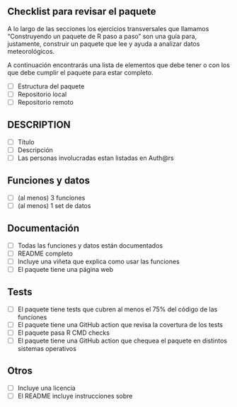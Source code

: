 ## Checklist para revisar el paquete {.appendix}

A lo largo de las secciones los ejercicios transversales que llamamos "Construyendo un paquete de R paso a paso" son una guía para, justamente, construir un paquete que lee y ayuda a analizar datos meteorológicos. 

A continuación encontrarás una lista de elementos que debe tener o con los que debe cumplir el paquete para estar completo. 

- [ ] Estructura del paquete
- [ ] Repositorio local
- [ ] Repositorio remoto

## DESCRIPTION

- [ ] Título
- [ ] Descripción
- [ ] Las personas involucradas estan listadas en Auth@rs

## Funciones y datos

- [ ] (al menos) 3 funciones
- [ ] (al menos) 1 set de datos

## Documentación

- [ ] Todas las funciones y datos están documentados
- [ ] README completo
- [ ] Incluye una viñeta que explica como usar las funciones
- [ ] El paquete tiene una página web

## Tests

- [ ] El paquete tiene tests que cubren al menos el 75% del código de las funciones
- [ ] El paquete tiene una GitHub action que revisa la covertura de los tests
- [ ] El paquete pasa R CMD checks
- [ ] El paquete tiene una GitHub action que chequea el paquete en distintos sistemas operativos

## Otros

- [ ] Incluye una licencia
- [ ] El README incluye instrucciones sobre 